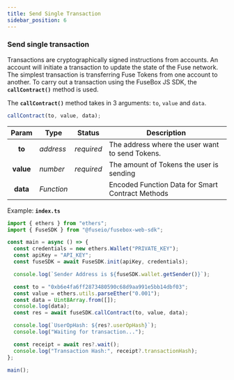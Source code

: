 ```yaml
---
title: Send Single Transaction
sidebar_position: 6
---
```


### Send single transaction

Transactions are cryptographically signed instructions from accounts. An account will initiate a transaction to update the state of the Fuse network. The simplest transaction is transferring Fuse Tokens from one account to another. To carry out a transaction using the FuseBox JS SDK, the **`callContract()`** method is used.

The **`callContract()`** method takes in 3 arguments: `to`, `value` and `data`.

```javascript
callContract(to, value, data);
```

|   Param   | Type       | Status     | Description                                      |
| :-------: | ---------- | ---------- | ------------------------------------------------ |
|  **to**   | _address_  | _required_ | The address where the user want to send Tokens.  |
| **value** | _number_   | _required_ | The amount of Tokens the user is sending         |
| **data**  | _Function_ |            | Encoded Function Data for Smart Contract Methods |

Example: **`index.ts`**

```typescript
import { ethers } from "ethers";
import { FuseSDK } from "@fuseio/fusebox-web-sdk";

const main = async () => {
  const credentials = new ethers.Wallet("PRIVATE_KEY");
  const apiKey = "API_KEY";
  const fuseSDK = await FuseSDK.init(apiKey, credentials);

  console.log(`Sender Address is ${fuseSDK.wallet.getSender()}`);

  const to = "0xb6e4fa6ff2873480590c68d9aa991e5bb14dbf03";
  const value = ethers.utils.parseEther("0.001");
  const data = Uint8Array.from([]);
  console.log(data);
  const res = await fuseSDK.callContract(to, value, data);

  console.log(`UserOpHash: ${res?.userOpHash}`);
  console.log("Waiting for transaction...");

  const receipt = await res?.wait();
  console.log("Transaction Hash:", receipt?.transactionHash);
};

main();
```

